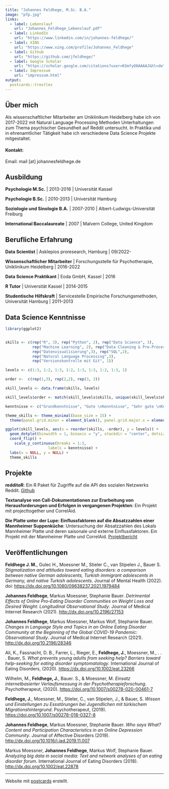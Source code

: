 ```yaml
---
title: "Johannes Feldhege, M.Sc. B.A."
image: "pfp.jpg"
links:
  - label: Lebenslauf
    url: "Johannes_Feldhege_Lebenslauf.pdf"
  - label: LinkedIn
    url: "https://www.linkedin.com/in/johannes-feldhege/"
  - label: XING
    url: "https://www.xing.com/profile/Johannes_Feldhege"
  - label: Github
    url: "https://github.com/jfeldhege/"
  - label: Google Scholar
    url: "https://scholar.google.com/citations?user=KSmfyO8AAAAJ&hl=de"
  - label: Impressum
    url: "impressum.html"
output:
  postcards::trestles
---
```


## Über mich
Als wissenschaftlicher Mitarbeiter am Uniklinikum Heidelberg habe ich von 2017-2022 mit Natural Language Processing Methoden Unterhaltungen zum Thema psychischer Gesundheit auf Reddit untersucht. In Praktika und in ehrenamtlicher Tätigkeit habe ich verschiedene Data Science Projekte mitgestaltet.

#### Kontakt: 
Email: mail [at] johannesfeldhege.de


## Ausbildung

**Psychologie M.Sc.** | 2013-2016 | Universität Kassel

**Psychologie B.Sc.** | 2010-2013 | Universität Hamburg

**Soziologie und Sinologie B.A.** | 2007-2010 | Albert-Ludwigs-Universität Freiburg

**International Baccalaureate** | 2007 | Malvern College, United Kingdom


## Berufliche Erfahrung

**Data Scientist** | Asklepios proresearch, Hamburg | 09/2022-

**Wissenschaftlicher Mitarbeiter** | Forschungsstelle für Psychotherapie, Uniklinikum Heidelberg | 2016-2022

**Data Science Praktikant** | Eoda GmbH, Kassel | 2016

**R Tutor** | Universität Kassel | 2014-2015

**Studentische Hilfskraft** | Servicestelle Empirische Forschungsmethoden, Universität Hamburg | 2011–2013


## Data Science Kenntnisse

```r
library(ggplot2)


skills <- c(rep("R", 3), rep("Python", 2), rep("Data Science", 3),
            rep("Machine Learning", 2), rep("Data Cleaning & Pre-Processing", 3),
            rep("Datenvisualisierung",3), rep("SQL",2), 
            rep("Natural Language Processing",3), 
            rep("Versionskontrolle mit Git", 1))

levels <- c(1:3, 1:2, 1:3, 1:2, 1:3, 1:3, 1:2, 1:3, 1)

order <-  c(rep(1,3), rep(2,2), rep(3, 2))

skill_levels <- data.frame(skills, levels)

skill_levels$order <- match(skill_levels$skills, unique(skill_levels$skills)) 

kenntnisse <- c("Grundkenntnisse", "Gute \nKenntnisse", "Sehr gute \nKenntnisse")

theme_skills <- theme_minimal(base_size = 15) +
  theme(panel.grid.minor = element_blank(), panel.grid.major.x = element_blank())

ggplot(skill_levels, aes(x = reorder(skills, -order), y = levels)) +
  geom_dotplot(binwidth = 1, binaxis = "y", stackdir = "center", dotsize = .2) +
  coord_flip() +
    scale_y_continuous(breaks = 1:3, 
                   labels = kenntnisse) +
  labs(x = NULL, y = NULL) +
  theme_skills

```


## Projekte

**redditoR**: Ein R Paket für Zugriffe auf die API des sozialen Netzwerks Reddit. [Github](https://github.com/jfeldhege/redditoR)

**Textanalyse von Call-Dokumentationen zur Erarbeitung von Herausforderungen und Erfolgen in vergangenen Projekten**:
Ein Projekt mit projecttogether und CorrelAid.

**Die Platte unter der Lupe: Einflussfaktoren auf die Absatzzahlen einer Mannheimer Suppenküche**: Untersuchung der Absatzzahlen des Lokals Mannheimer Platte und deren saisonale und externe Einflussfaktoren. Ein Projekt mit der Mannheimer Platte und CorrelAid. [Projektbericht](http://dx.doi.org/10.31219/osf.io/3zsn6)


## Veröffentlichungen

**Feldhege J. M.**, Gulec H., Moessner M., Stieler C., van Stipelen J., Bauer S. *Stigmatization and attitudes toward eating disorders: a comparison between native German adolescents, Turkish immigrant adolescents in Germany, and native Turkish adolescents*. Journal of Mental Health (2022). doi: [https://dx.doi.org/10.1080/09638237.2021.1979484](https://dx.doi.org/10.1080/09638237.2021.1979484) 

**Johannes Feldhege**, Markus Moessner, Stephanie Bauer. *Detrimental Effects of Online Pro–Eating Disorder Communities on Weight Loss and Desired Weight: Longitudinal Observational Study*. Journal of Medical Internet Research (2021). [http://dx.doi.org/10.2196/27153](http://dx.doi.org/10.2196/27153)

**Johannes Feldhege**, Markus Moessner, Markus Wolf, Stephanie Bauer. *Changes in Language Style and Topics in an Online Eating Disorder Community at the Beginning of the Global COVID-19 Pandemic: Observational Study*. Journal of Medical Internet Research (2021). [http://dx.doi.org/10.2196/28346](http://dx.doi.org/10.2196/28346) 

Ali, K., Fassnacht, D. B., Farrer, L., Rieger, E., **Feldhege, J.**, Moessner, M., . . . Bauer, S. *What prevents young adults from seeking help? Barriers toward help-seeking for eating disorder symptomatology*. International Journal of Eating Disorders, (2020). [https://dx.doi.org/10.1002/eat.23266](https://dx.doi.org/10.1002/eat.23266)

Wilhelm, M., **Feldhege, J.**, Bauer. S., & Moessner, M. *Einsatz internetbasierter Verlaufsmessung in der Psychotherapieforschung*. Psychotherapeut, (2020). [https://doi.org/10.1007/s00278-020-00461-7](https://doi.org/10.1007/s00278-020-00461-7)

**Feldhege, J.**, Moessner, M., Stieler, C., van Stipelen, J., & Bauer, S. *Wissen und Einstellungen zu Essstörungen bei Jugendlichen mit türkischem Migrationshintergrund*. Psychotherapeut, (2019). [https://doi.org/10.1007/s00278-018-0327-8](https://doi.org/10.1007/s00278-018-0327-8)

**Johannes Feldhege**, Markus Moessner, Stephanie Bauer. *Who says What? Content and Participation Characteristics in an Online Depression Community*. Journal of Affective Disorders (2019). [http://dx.doi.org/10.1016/j.jad.2019.11.007](http://dx.doi.org/10.1016/j.jad.2019.11.007)

Markus Moessner, **Johannes Feldhege**, Markus Wolf, Stephanie Bauer. *Analyzing big data in social media: Text and network analyses of an eating disorder forum*. International Journal of Eating Disorders (2018). [http://dx.doi.org/10.1002/eat.22878](http://dx.doi.org/10.1002/eat.22878)



---
Website mit [postcards](https://github.com/seankross/postcards) erstellt.
